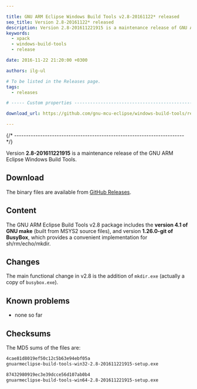 ```yaml
---

title: GNU ARM Eclipse Windows Build Tools v2.8-20161122* released
seo_title: Version 2.8-20161122* released
description: Version 2.8-201611221915 is a maintenance release of GNU ARM Eclipse Windows Build Tools.
keywords:
  - xpack
  - windows-build-tools
  - release

date: 2016-11-22 21:20:00 +0300

authors: ilg-ul

# To be listed in the Releases page.
tags:
  - releases

# ----- Custom properties -----------------------------------------------------

download_url: https://github.com/gnu-mcu-eclipse/windows-build-tools/releases/tag/v2.8/

---
```



{/* ------------------------------------------------------------------------ */}

Version **2.8-201611221915** is a maintenance release of the GNU ARM Eclipse Windows Build Tools.

<!-- truncate -->

<PageMetadata title={frontMatter.seo_title} />

## Download

The binary files are available from <a href={frontMatter.download_url}>GitHub Releases</a>.

## Content

The GNU ARM Eclipse Build Tools v2.8 package includes the **version 4.1 of GNU make** (built from MSYS2 source files), and version **1.26.0-git of BusyBox**, which provides a convenient implementation for sh/rm/echo/mkdir.

## Changes

The main functional change in v2.8 is the addition of `mkdir.exe` (actually a copy of `busybox.exe`).

## Known problems

* none so far

## Checksums

The MD5 sums of the files are:

```txt
4cae81d8019ef50c12c5b63e94ebf05a
gnuarmeclipse-build-tools-win32-2.8-201611221915-setup.exe

87432980919ec3e39dcce56d107ab0b4
gnuarmeclipse-build-tools-win64-2.8-201611221915-setup.exe
```

